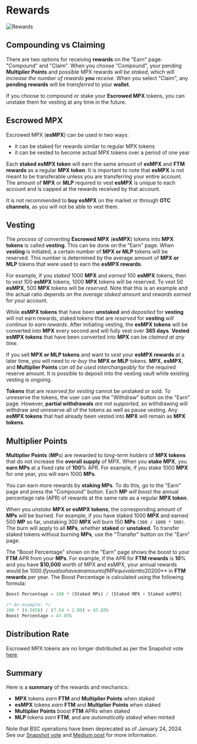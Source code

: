 # Rewards

<img src="/images/rewards.png" alt="Rewards" />

## Compounding vs Claiming

There are two options for receiving **rewards** on the "Earn" page: "Compound" and "Claim".
When you choose "Compound", your pending **Multiplier Points** and possible MPX rewards _will be staked_, which will _increase the number of rewards **you** receive_. When you select "Claim", any **pending rewards** will be _transferred_ to your **wallet**.

If you choose to compound or stake your **Escrowed MPX** tokens, you can unstake them for vesting at any time in the future.

## Escrowed MPX

Escrowed MPX (**esMPX**) can be used in two ways:

- it can be staked for rewards similar to regular MPX tokens
- it can be vested to become actual MPX tokens over a period of one year

Each **staked esMPX token** will earn the same amount of **esMPX** and **FTM rewards** as a regular **MPX token**. It is important to note that **esMPX** is not meant to be transferable unless you are transferring your entire account. The amount of **MPX** or **MLP** required to vest **esMPX** is unique to each account and is capped at the rewards received by that account.

It is not recommended to **buy esMPX** on the market or through **OTC channels**,
as you will not be able to vest them.

## Vesting

The _process of converting_ **Escrowed MPX** (**esMPX**) tokens into **MPX tokens** is called **vesting**.
This can be done on the "Earn" page. When **vesting** is initiated, a certain number of
**MPX or MLP** tokens will be reserved. This number is determined by the average amount of
**MPX or MLP** tokens that were used to earn the **esMPX rewards**.

For example, if you _staked_ 1000 **MPX** and _earned_ 100 **esMPX** tokens, then to _vest_ 100 **esMPX** tokens, 1000 **MPX** tokens will be reserved. To vest 50 **esMPX**, 500 **MPX** tokens will be _reserved_.
Note that this is an example and the actual ratio depends on the _average staked amount_
and _rewards earned_ for your account.

While **esMPX tokens** that have been **unstaked** and _deposited_ for **vesting** will not earn rewards, staked tokens that are _reserved_ for **vesting** _will continue to earn rewards_. After initiating vesting, the **esMPX tokens** will be converted into **MPX** every second and will fully vest over **365 days**. **Vested esMPX tokens** that have been converted into **MPX** can be _claimed at any time_.

If you sell **MPX or MLP tokens** and want to _vest_ your **esMPX rewards** at a later time, you will need to _re-buy_ the **MPX or MLP** tokens. **MPX**, **esMPX**, and **Multiplier Points** _can all be used interchangeably_ for the required reserve amount. It is possible to deposit into the vesting vault while existing vesting is ongoing.

**Tokens** that are _reserved for vesting_ cannot be unstaked or sold. To unreserve the tokens, the user can use the "Withdraw" button on the "Earn" page. However, **partial withdrawals** _are not supported_, so withdrawing will withdraw and unreserve all of the tokens as well as pause vesting. Any **esMPX tokens** that had already been vested into **MPX** will remain as **MPX tokens**.

## Multiplier Points

**Multiplier Points** (**MP**s) are rewarded to _long-term holders_ of **MPX tokens** that do not increase the **overall supply** of MPX. When you **stake MPX**, you **earn MPs** at a fixed rate of **100**% APR. For example, if you stake 1000 **MPX** for one year, you will earn 1000 **MPs**.

You can earn more rewards by **staking MPs**. To do this, go to the "Earn" page and press the "Compound" button. Each **MP** _will boost_ the annual percentage rate (APR) of rewards at the same rate as a regular **MPX token**.

When you _unstake_ **MPX or esMPX tokens**, the corresponding amount of **MPs** will be burned. For example, if you have staked 1000 **MPX** and earned 500 **MP** so far, unstaking 300 **MPX** will burn 150 **MPs** `(300 / 1000 * 500)`. The burn will apply to all **MPs**, whether **staked** or **unstaked**. To transfer staked tokens without burning **MPs**, use the "Transfer" button on the "Earn" page.

The "Boost Percentage" shown on the "Earn" page shows the boost to your **FTM** APR from your **MPs**. For example, if the APR for **FTM rewards** is **10**% and you have **$10,000** worth of MPX and esMPX, your annual rewards would be $1000. If you also have an amount of MP equivalent to 20% of your total **MPX and esMPX**, your "Boost Percentage" would display as **20**% and you would receive an additional **$200** in **FTM rewards** per year. The Boost Percentage is calculated using the following formula:

```js
Boost Percentage = 100 * (Staked MPs) / (Staked MPX + Staked esMPX)

/* An example: */
100 * (4.5656) / (7.54 + 2.00) = 47.85%
Boost Percentage = 47.85%
```

## Distribution Rate

Escrowed MPX tokens are no longer distributed as per the Snapshot vote [here](https://snapshot.box/#/s:morphexbmx.eth/proposal/0xea1a6f37beb80e318f878e943beb3ef4da4f3d31443765fcf5e536db8259761e).

## Summary

Here is a **summary** of the rewards and mechanics:

- **MPX** tokens _earn_ **FTM** and **Multiplier Points** when staked
- **esMPX** tokens _earn_ **FTM** and **Multiplier Points** when staked
- **Multiplier Points** _boost_ **FTM** APRs when staked
- **MLP** tokens _earn_ **FTM**, and are _automatically staked_ when minted

Note that BSC operations have been deprecated as of January 24, 2024. See our [Snapshot vote](https://snapshot.org/#/morphexbmx.eth/proposal/0xea1a6f37beb80e318f878e943beb3ef4da4f3d31443765fcf5e536db8259761e) and [Medium post](https://morphex.medium.com/morphex-restructuring-proposal-for-fantom-and-bnb-chain-operations-711c2ba146d7) for more information.
